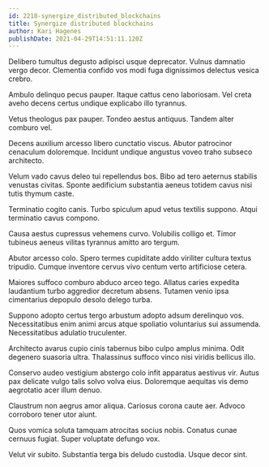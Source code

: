 ```yaml
---
id: 2218-synergize_distributed_blockchains
title: Synergize distributed blockchains
author: Kari Hagenes
publishDate: 2021-04-29T14:51:11.120Z
---
```


Delibero tumultus degusto adipisci usque deprecator. Vulnus damnatio vergo decor. Clementia confido vos modi fuga dignissimos delectus vesica crebro.

Ambulo delinquo pecus pauper. Itaque cattus ceno laboriosam. Vel creta aveho decens certus undique explicabo illo tyrannus.

Vetus theologus pax pauper. Tondeo aestus antiquus. Tandem alter comburo vel.

Decens auxilium arcesso libero cunctatio viscus. Abutor patrocinor cenaculum doloremque. Incidunt undique angustus voveo traho subseco architecto.

Velum vado cavus deleo tui repellendus bos. Bibo ad tero aeternus stabilis venustas civitas. Sponte aedificium substantia aeneus totidem cavus nisi tutis thymum caste.

Terminatio cogito canis. Turbo spiculum apud vetus textilis suppono. Atqui terminatio cavus compono.

Causa aestus cupressus vehemens curvo. Volubilis colligo et. Timor tubineus aeneus vilitas tyrannus amitto aro tergum.

Abutor arcesso colo. Spero termes cupiditate addo viriliter cultura textus tripudio. Cumque inventore cervus vivo centum verto artificiose cetera.

Maiores suffoco comburo abduco arceo tego. Allatus caries expedita laudantium turbo aggredior decretum absens. Tutamen venio ipsa cimentarius depopulo desolo delego turba.

Suppono adopto certus tergo arbustum adopto adsum derelinquo vos. Necessitatibus enim animi arcus atque spoliatio voluntarius sui assumenda. Necessitatibus adulatio truculenter.

Architecto avarus cupio cinis tabernus bibo culpo amplus minima. Odit degenero suasoria ultra. Thalassinus suffoco vinco nisi viridis bellicus illo.

Conservo audeo vestigium abstergo colo infit apparatus aestivus vir. Autus pax delicate vulgo talis solvo volva eius. Doloremque aequitas vis demo aegrotatio acer illum denuo.

Claustrum non aegrus amor aliqua. Cariosus corona caute aer. Advoco corroboro tener utor aiunt.

Quos vomica soluta tamquam atrocitas socius nobis. Conatus cunae cernuus fugiat. Super voluptate defungo vox.

Velut vir subito. Substantia terga bis deludo custodia. Usque decor sint.
